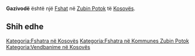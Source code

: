 {{Fshat në Kosovës
 | Emri                = Gazivodë
| sqi_N_name = Gazivodë
| sqi_N_FULL_NAME_RO = Gazivodë
| sqi_N_FULL_NAME_ND_RO = Gazivode
| sqi_N_SORT_NAME_RG = GAZIVODE
| sqi_N_FULL_NAME_RG = Gazivodë
| sqi_N_FULL_NAME_ND_RG = Gazivode
| srp_N_name = Gazivode
| srp_N_FULL_NAME_RO = Gazivode
| srp_N_FULL_NAME_ND_RO = Gazivode
| srp_N_SORT_NAME_RG = GAZIVODE
| srp_N_FULL_NAME_RG = Gazivode
| srp_N_FULL_NAME_ND_RG = Gazivode
| srp_NS_name = Газиводе
| srp_NS_FULL_NAME_RO = Газиводе
| srp_NS_FULL_NAME_ND_RO = Газиводе
| srp_NS_SORT_NAME_RG = ГАЗИВОДЕ
| srp_NS_FULL_NAME_RG = Газиводе
| srp_NS_FULL_NAME_ND_RG = Газиводе

 | Emri (Rasa dhanore) = 
 | Figura              = 
 | Shteti              = Kosovo
 | Komuna              = Zubin Potok
 | Kodi postar         = 
 | Sipërfaqja          = 

 | Popullsia           = 

 | Regj. i popullsisë  = 
 | Dend. e popullsisë  = 
 | Faqja zyrtare       = 
 <!--- Koordinatat ----> 
 | Gjerësia            = 42.9375
 | Gjatësia            = 20.671111
 | Lartësia            = 
}}
'''Gazivodë''' është një [[Fshat]] në [[Zubin Potok]] të [[Kosovës]].

<!-- == Gjeografia == -->
<!-- == Historia == -->
<!-- == Demografia == -->
== Shih edhe ==
{{Komuna Zubin Potok}}
{{Kosovo-Administrata-Cung}}

[[Kategoria:Fshatra në Kosovës]]
[[Kategoria:Fshatra në Kommunes Zubin Potok]]
[[Kategoria:Vendbanime në Kosovës]]